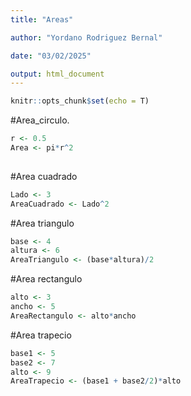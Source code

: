 ```yaml
---
title: "Areas"

author: "Yordano Rodriguez Bernal"

date: "03/02/2025"

output: html_document
---
```


```r

knitr::opts_chunk$set(echo = T)

```

#Area_circulo.


```r

r <- 0.5
Area <- pi*r^2
  
```

#Area cuadrado

```r
Lado <- 3
AreaCuadrado <- Lado^2

```

#Area triangulo

```r
base <- 4
altura <- 6
AreaTriangulo <- (base*altura)/2

```

#Area rectangulo

```r
alto <- 3
ancho <- 5
AreaRectangulo <- alto*ancho

```

#Area trapecio

```r
base1 <- 5
base2 <- 7
alto <- 9
AreaTrapecio <- (base1 + base2/2)*alto

```